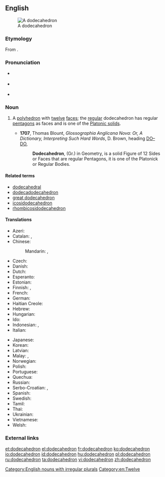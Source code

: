 ==English==

{{was wotd|2007|December|14}}
[[Image:120px-Dodecahedron-slowturn.gif|thumb|A dodecahedron]]

===Etymology===
From {{etyl|grc|en}} {{term|δωδεκάεδρον||lang=grc}}.

===Pronunciation===
* {{a|UK}} {{IPA|/ˌdəʊdɛkəˈhiːdrən/|/ˌdəʊdɪkəˈhiːdrən/}}
* {{a|US}} {{IPA|/ˌdoʊdɛkəˈhiːdrən/}}
* {{audio|en-us-dodecahedron.ogg|Audio (US)}}

===Noun===
{{en-noun| dodecahedr|a | pl2=dodecahedrons}}

# {{context|geometry|lang=en}} A [[polyhedron]] with [[twelve]] [[face]]s; the [[regular]] dodecahedron has regular [[pentagon]]s as faces and is one of the [[Platonic solid]]s.
#* '''1707''', Thomas Blount, ''Glossographia Anglicana Nova: Or, A Dictionary, Interpreting Such Hard Words'', D. Brown, heading [http://books.google.com/books?id=8jYP-B1Q9a0C&pg=RA2-PT74&dq=dodecahedron+date:1700-1725&lr=&num=20&as_brr=0 DO–DO],
#*: '''Dodecahedron''', (Gr.) in Geometry, is a solid Figure of 12 Sides or Faces that are regular Pentagons, it is one of the Platonick or Regular Bodies.

====Related terms====
* [[dodecahedral]]
* [[dodecadodecahedron]]
* [[great dodecahedron]]
* [[icosidodecahedron]]
* [[rhombicosidodecahedron]]

====Translations====
{{trans-top|a polyhedron with 12 faces}}
* Azeri: {{t-|az|dodekaedr}}
* Catalan: {{t-|ca|dodecàedre}}, {{t-|ca|dodecaedre|m}}
* Chinese:
*: Mandarin: {{t|cmn|正十二面體|sc=Hani}}, {{t|cmn|正十二面体|tr=zhèngshí'èr miàntǐ|sc=Hani}}
* Czech: {{t-|cs|dvanáctistěn|m}}
* Danish: {{t-|da|dodekaeder}}
* Dutch: {{t+|nl|dodecaëder|m}}
* Esperanto: {{t-|eo|dekduedro}}
* Estonian: {{t-|et|korrapärane dodekaeeder}}
* Finnish: {{t+|fi|dodekaedri}}, {{t-|fi|kaksitoistatahokas}}
* French: {{t+|fr|dodécaèdre|m}}
* German: {{t+|de|Dodekaeder|m}}
* Haitian Creole: {{tø|ht|dodekayèd}}
* Hebrew: {{t-|he|דודקהדרון}}
* Hungarian: {{t+|hu|dodekaéder}}
* Ido: {{t+|io|dodekaedro}}
* Indonesian: {{t+|id|dodekahedron}}, {{t-|id|bangun bersisi dua belas}}
* Italian: {{t+|it|dodecaedro|m}}
{{trans-mid}}
* Japanese: {{t-|ja|正十二面体|tr=せいじゅうにめんたい, seijūni mentai}}
* Korean: {{t-|ko|정십이면체|sc=Hang}}
* Latvian: {{t-|lv|dodekaedrs|m}}
* Malay: {{t|ms|segi dua puluh}}, {{t|ms|dodekahedron}}
* Norwegian: {{t-|no|dodekaeder|n}}
* Polish: {{t-|pl|dwunastościan foremny|m}}
* Portuguese: {{t+|pt|dodecaedro|m}}
* Quechua: {{t-|qu|chunka iskayniyuq uya}}
* Russian: {{t+|ru|додекаэдр|m|tr=dodɛkáedr}}
* Serbo-Croatian: {{t-|sh|додекаедар|m|sc=Cyrl}}, {{t-|sh|dodekaedar|m}}
* Spanish: {{t+|es|dodecaedro|m}}
* Swedish: {{t+|sv|dodekaeder|c}}
* Tamil: {{t-|ta|பன்னிரண்டுமுக ஐங்கோணகம்}}
* Thai: {{t-|th|ทรงสิบสองหน้า}}
* Ukrainian: {{t-|uk|додекаедр|m|tr=dodekáedr}}
* Vietnamese: {{t-|vi|Khối mười hai mặt}}
* Welsh: {{t-|cy|dodecahedron}}
{{trans-bottom}}

===External links===
{{projectlinks|wikipedia}}

[[Category:English nouns with irregular plurals]]
[[Category:en:Twelve]]

[[et:dodecahedron]]
[[el:dodecahedron]]
[[fr:dodecahedron]]
[[ko:dodecahedron]]
[[io:dodecahedron]]
[[id:dodecahedron]]
[[hu:dodecahedron]]
[[pl:dodecahedron]]
[[ru:dodecahedron]]
[[ta:dodecahedron]]
[[vi:dodecahedron]]
[[zh:dodecahedron]]